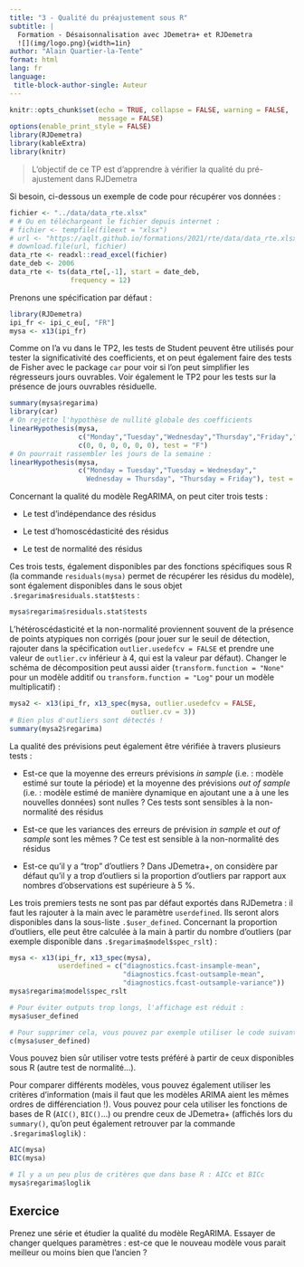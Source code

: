 ```yaml
---
title: "3 - Qualité du préajustement sous R"
subtitle: |
  Formation - Désaisonnalisation avec JDemetra+ et RJDemetra
  ![](img/logo.png){width=1in}
author: "Alain Quartier-la-Tente"
format: html
lang: fr
language:
 title-block-author-single: Auteur
---
```


```r
knitr::opts_chunk$set(echo = TRUE, collapse = FALSE, warning = FALSE,
                      message = FALSE)
options(enable_print_style = FALSE)
library(RJDemetra)
library(kableExtra)
library(knitr)
```


> L'objectif de ce TP est d'apprendre à vérifier la qualité du pré-ajustement dans RJDemetra

Si besoin, ci-dessous un exemple de code pour récupérer vos données :

```r
fichier <- "../data/data_rte.xlsx"
# # Ou en téléchargeant le fichier depuis internet :
# fichier <- tempfile(fileext = "xlsx")
# url <- "https://aqlt.github.io/formations/2021/rte/data/data_rte.xlsx"
# download.file(url, fichier)
data_rte <- readxl::read_excel(fichier)
date_deb <- 2006
data_rte <- ts(data_rte[,-1], start = date_deb,
               frequency = 12)
```

Prenons une spécification par défaut :

```r
library(RJDemetra)
ipi_fr <- ipi_c_eu[, "FR"]
mysa <- x13(ipi_fr)
```

Comme on l'a vu dans le TP2, les tests de Student peuvent être utilisés pour tester la significativité des coefficients, et on peut également faire des tests de Fisher avec le package `car` pour voir si l'on peut simplifier les régresseurs jours ouvrables.
Voir également le TP2 pour les tests sur la présence de jours ouvrables résiduelle.

```r
summary(mysa$regarima)
library(car)
# On rejette l'hypothèse de nullité globale des coefficients
linearHypothesis(mysa,
                 c("Monday","Tuesday","Wednesday","Thursday","Friday","Saturday"),
                 c(0, 0, 0, 0, 0, 0), test = "F")
# On pourrait rassembler les jours de la semaine :
linearHypothesis(mysa,
                 c("Monday = Tuesday","Tuesday = Wednesday","
                   Wednesday = Thursday", "Thursday = Friday"), test = "F")
```

Concernant la qualité du modèle RegARIMA, on peut citer trois tests :

-   Le test d'indépendance des résidus

-   Le test d'homoscédasticité des résidus

-   Le test de normalité des résidus

Ces trois tests, également disponibles par des fonctions spécifiques sous R (la commande `residuals(mysa)` permet de récupérer les résidus du modèle), sont également disponibles dans le sous objet `.$regarima$residuals.stat$tests` :

```r
mysa$regarima$residuals.stat$tests
```

L'hétéroscédasticité et la non-normalité proviennent souvent de la présence de points atypiques non corrigés (pour jouer sur le seuil de détection, rajouter dans la spécification `outlier.usedefcv = FALSE` et prendre une valeur de `outlier.cv` inférieur à 4, qui est la valeur par défaut).
Changer le schéma de décomposition peut aussi aider (`transform.function = "None"` pour un modèle additif ou `transform.function = "Log"` pour un modèle multiplicatif) :

```r
mysa2 <- x13(ipi_fr, x13_spec(mysa, outlier.usedefcv = FALSE,
                              outlier.cv = 3))
# Bien plus d'outliers sont détectés !
summary(mysa2$regarima)
```

La qualité des prévisions peut également être vérifiée à travers plusieurs tests :

-   Est-ce que la moyenne des erreurs prévisions *in sample* (i.e. : modèle estimé sur toute la période) et la moyenne des prévisions *out of sample* (i.e. : modèle estimé de manière dynamique en ajoutant une a à une les nouvelles données) sont nulles ?
    Ces tests sont sensibles à la non-normalité des résidus

-   Est-ce que les variances des erreurs de prévision *in sample* et *out of sample* sont les mêmes ?
    Ce test est sensible à la non-normalité des résidus

-   Est-ce qu'il y a "trop" d'outliers ?
    Dans JDemetra+, on considère par défaut qu'il y a trop d'outliers si la proportion d'outliers par rapport aux nombres d'observations est supérieure à 5 %.

Les trois premiers tests ne sont pas par défaut exportés dans RJDemetra : il faut les rajouter à la main avec le paramètre `userdefined`.
Ils seront alors disponibles dans la sous-liste `.$user_defined`.
Concernant la proportion d'outliers, elle peut être calculée à la main à partir du nombre d'outliers (par exemple disponible dans `.$regarima$model$spec_rslt`) :

```r
mysa <- x13(ipi_fr, x13_spec(mysa),
            userdefined = c("diagnostics.fcast-insample-mean",
                            "diagnostics.fcast-outsample-mean",
                            "diagnostics.fcast-outsample-variance"))
mysa$regarima$model$spec_rslt

# Pour éviter outputs trop longs, l'affichage est réduit :
mysa$user_defined

# Pour supprimer cela, vous pouvez par exemple utiliser le code suivant :
c(mysa$user_defined)
```

Vous pouvez bien sûr utiliser votre tests préféré à partir de ceux disponibles sous R (autre test de normalité...).

Pour comparer différents modèles, vous pouvez également utiliser les critères d'information (mais il faut que les modèles ARIMA aient les mêmes ordres de différenciation !).
Vous pouvez pour cela utiliser les fonctions de bases de R (`AIC()`, `BIC()`...) ou prendre ceux de JDemetra+ (affichés lors du `summary()`, qu'on peut également retrouver par la commande `.$regarima$loglik`) :

```r
AIC(mysa)
BIC(mysa)

# Il y a un peu plus de critères que dans base R : AICc et BICc
mysa$regarima$loglik
```

::: callout-note
## Exercice
Prenez une série et étudier la qualité du modèle RegARIMA. Essayer de changer quelques paramètres : est-ce que le nouveau modèle vous parait meilleur ou moins bien que l'ancien ?
:::
